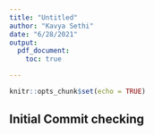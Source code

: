 ```yaml
---
title: "Untitled"
author: "Kavya Sethi"
date: "6/28/2021"
output: 
  pdf_document:
    toc: true

---
```


```r
knitr::opts_chunk$set(echo = TRUE)
```

## Initial Commit checking

```r

```


